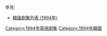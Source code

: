 {{Catnav|頁面分類|...|電視節目|電視劇|每年電視影集|1994年電視影集}}
{{Catnav|頁面分類|...|电视节目|电视剧|各國電視劇|韓國電視劇|每年韓國電視劇集}}

{{cat year nav
| year = 1994
| cat = 韓國電視劇集 
| sortkey = 韓國電視劇集
| article = 韓國電視劇
| in = 
}}
參見:
*[[韓國劇集列表_(1994年)|韓國劇集列表 (1994年)]]


[[Category:1994年電視劇集|Category:1994年電視劇集]]
[[Category:1994年韓國|Category:1994年韓國]]